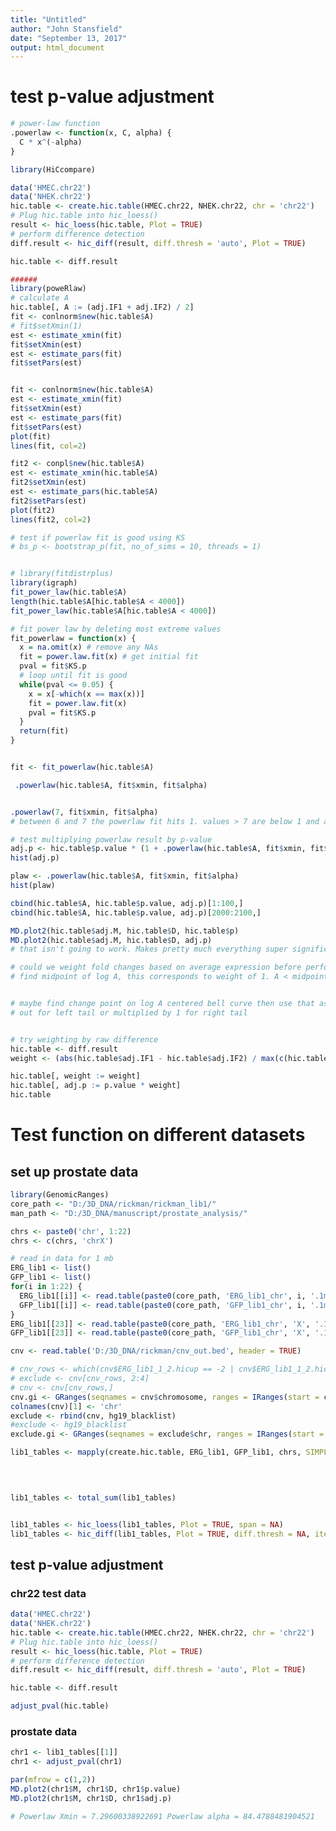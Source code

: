 ---
title: "Untitled"
author: "John Stansfield"
date: "September 13, 2017"
output: html_document
---

# test p-value adjustment

```{r}
# power-law function
.powerlaw <- function(x, C, alpha) {
  C * x^(-alpha)
}
```


```{r}
library(HiCcompare)

data('HMEC.chr22')
data('NHEK.chr22')
hic.table <- create.hic.table(HMEC.chr22, NHEK.chr22, chr = 'chr22')
# Plug hic.table into hic_loess()
result <- hic_loess(hic.table, Plot = TRUE)
# perform difference detection
diff.result <- hic_diff(result, diff.thresh = 'auto', Plot = TRUE)

hic.table <- diff.result

######
library(poweRlaw)
# calculate A
hic.table[, A := (adj.IF1 + adj.IF2) / 2]
fit <- conlnorm$new(hic.table$A)
# fit$setXmin(1)
est <- estimate_xmin(fit)
fit$setXmin(est)
est <- estimate_pars(fit)
fit$setPars(est)


fit <- conlnorm$new(hic.table$A)
est <- estimate_xmin(fit)
fit$setXmin(est)
est <- estimate_pars(fit)
fit$setPars(est)
plot(fit)
lines(fit, col=2)

fit2 <- conpl$new(hic.table$A)
est <- estimate_xmin(hic.table$A)
fit2$setXmin(est)
est <- estimate_pars(hic.table$A)
fit2$setPars(est)
plot(fit2)
lines(fit2, col=2)

# test if powerlaw fit is good using KS
# bs_p <- bootstrap_p(fit, no_of_sims = 10, threads = 1)


# library(fitdistrplus)
library(igraph)
fit_power_law(hic.table$A)
length(hic.table$A[hic.table$A < 4000])
fit_power_law(hic.table$A[hic.table$A < 4000])

# fit power law by deleting most extreme values
fit_powerlaw = function(x) {
  x = na.omit(x) # remove any NAs
  fit = power.law.fit(x) # get initial fit
  pval = fit$KS.p
  # loop until fit is good
  while(pval <= 0.05) {
    x = x[-which(x == max(x))]
    fit = power.law.fit(x)
    pval = fit$KS.p
  }
  return(fit)
}


fit <- fit_powerlaw(hic.table$A)

 .powerlaw(hic.table$A, fit$xmin, fit$alpha)


.powerlaw(7, fit$xmin, fit$alpha)
# between 6 and 7 the powerlaw fit hits 1. values > 7 are below 1 and and x increases to inf the value returned goes to 0

# test multiplying powerlaw result by p-value
adj.p <- hic.table$p.value * (1 + .powerlaw(hic.table$A, fit$xmin, fit$alpha))
hist(adj.p)

plaw <- .powerlaw(hic.table$A, fit$xmin, fit$alpha)
hist(plaw)

cbind(hic.table$A, hic.table$p.value, adj.p)[1:100,]
cbind(hic.table$A, hic.table$p.value, adj.p)[2000:2100,]

MD.plot2(hic.table$adj.M, hic.table$D, hic.table$p)
MD.plot2(hic.table$adj.M, hic.table$D, adj.p)
# that isn't going to work. Makes pretty much everything super significant

# could we weight fold changes based on average expression before performing permutation test instead?
# find midpoint of log A, this corresponds to weight of 1. A < midpoint downweight M and A > midpoint upweight M??


# maybe find change point on log A centered bell curve then use that as the multiplier. Things on tails either thrown 
# out for left tail or multiplied by 1 for right tail


# try weighting by raw difference
hic.table <- diff.result
weight <- (abs(hic.table$adj.IF1 - hic.table$adj.IF2) / max(c(hic.table$adj.IF1, hic.table$adj.IF2)))

hic.table[, weight := weight]
hic.table[, adj.p := p.value * weight]
hic.table
```

# Test function on different datasets

## set up prostate data
```{r}
library(GenomicRanges)
core_path <- "D:/3D_DNA/rickman/rickman_lib1/"
man_path <- "D:/3D_DNA/manuscript/prostate_analysis/"

chrs <- paste0('chr', 1:22)
chrs <- c(chrs, 'chrX')

# read in data for 1 mb
ERG_lib1 <- list()
GFP_lib1 <- list()
for(i in 1:22) {
  ERG_lib1[[i]] <- read.table(paste0(core_path, 'ERG_lib1_chr', i, '.1mb.txt'), header = FALSE)
  GFP_lib1[[i]] <- read.table(paste0(core_path, 'GFP_lib1_chr', i, '.1mb.txt'), header = FALSE)
}
ERG_lib1[[23]] <- read.table(paste0(core_path, 'ERG_lib1_chr', 'X', '.1mb.txt'), header = FALSE)
GFP_lib1[[23]] <- read.table(paste0(core_path, 'GFP_lib1_chr', 'X', '.1mb.txt'), header = FALSE)

cnv <- read.table('D:/3D_DNA/rickman/cnv_out.bed', header = TRUE)

# cnv_rows <- which(cnv$ERG_lib1_1_2.hicup == -2 | cnv$ERG_lib1_1_2.hicup == 2 | cnv$GFP_lib1_1_2.hicup == -2 | cnv$GFP_lib1_1_2.hicup == 2)
# exclude <- cnv[cnv_rows, 2:4]
# cnv <- cnv[cnv_rows,]
cnv.gi <- GRanges(seqnames = cnv$chromosome, ranges = IRanges(start = cnv$start, end = cnv$end))
colnames(cnv)[1] <- 'chr'
exclude <- rbind(cnv, hg19_blacklist)
#exclude <- hg19_blacklist
exclude.gi <- GRanges(seqnames = exclude$chr, ranges = IRanges(start = exclude$start, end = exclude$end))

lib1_tables <- mapply(create.hic.table, ERG_lib1, GFP_lib1, chrs, SIMPLIFY = FALSE, MoreArgs = list(scale = FALSE, include.zeros = FALSE,
                                                                                                    exclude.regions = exclude, 
                                                                                                    exclude.overlap = 0.2))


lib1_tables <- total_sum(lib1_tables)


lib1_tables <- hic_loess(lib1_tables, Plot = TRUE, span = NA)
lib1_tables <- hic_diff(lib1_tables, Plot = TRUE, diff.thresh = NA, iterations = 1000)


```

## test p-value adjustment

### chr22 test data
```{r}
data('HMEC.chr22')
data('NHEK.chr22')
hic.table <- create.hic.table(HMEC.chr22, NHEK.chr22, chr = 'chr22')
# Plug hic.table into hic_loess()
result <- hic_loess(hic.table, Plot = TRUE)
# perform difference detection
diff.result <- hic_diff(result, diff.thresh = 'auto', Plot = TRUE)

hic.table <- diff.result

adjust_pval(hic.table)
```

### prostate data
```{r}
chr1 <- lib1_tables[[1]]
chr1 <- adjust_pval(chr1)

par(mfrow = c(1,2))
MD.plot2(chr1$M, chr1$D, chr1$p.value)
MD.plot2(chr1$M, chr1$D, chr1$adj.p)

# Powerlaw Xmin = 7.29600338922691 Powerlaw alpha = 84.4788481904521
```

